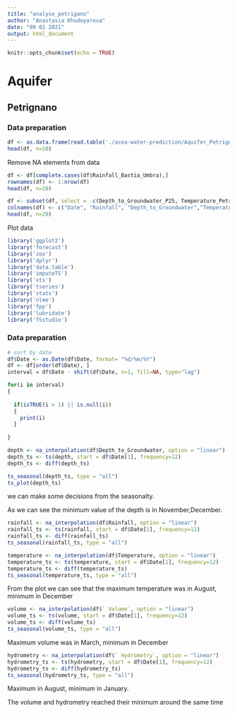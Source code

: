 ---
title: "analyse_petrigano"
author: "Anastasia Khudoyarova"
date: "09 01 2021"
output: html_document
---

```{r setup, include=FALSE}
knitr::opts_chunk$set(echo = TRUE)
```

# Aquifer
## Petrignano
### Data preparation
```{r}
df <- as.data.frame(read.table('./acea-water-prediction/Aquifer_Petrignano.csv', header = TRUE, sep=','))
head(df, n=20)
```


Remove NA elements from data 
```{r}
df <- df[complete.cases(df$Rainfall_Bastia_Umbra),]
rownames(df) <- 1:nrow(df)
head(df, n=20)
```
```{r}
df <- subset(df, select = -c(Depth_to_Groundwater_P25, Temperature_Petrignano ))
colnames(df) <- c("Date", "Rainfall", "Depth_to_Groundwater","Temperature", " Volume", " Hydrometry" )
head(df, n=20)
```

Plot data
```{r, message=FALSE}
library('ggplot2')
library('forecast')
library('zoo')
library('dplyr')
library('data.table')
library('imputeTS')
library('xts')
library('tseries')
library('stats')
library('nlme')
library('fpp')
library('lubridate')
library('TSstudio')
```

### Data preparation
```{r}
# sort by date
df$Date <- as.Date(df$Date, format= "%d/%m/%Y")
df <- df[order(df$Date), ]
interval = df$Date - shift(df$Date, n=1, fill=NA, type="lag")
```
```{r}
for(i in interval)
{
  
  if(isTRUE(i > 1) || is.null(i))
  {
    print(i)
  }
    
}
```


```{r}
depth <- na_interpolation(df$Depth_to_Groundwater, option = "linear")
depth_ts <- ts(depth, start = df$Date[1], frequency=12)
depth_ts <- diff(depth_ts)
```

```{r}
ts_seasonal(depth_ts, type = "all")
ts_plot(depth_ts)
```

we can make some decisions from the seasonalty.

As we can see the minimum value of the depth is in November,December.

```{r}
rainfall <- na_interpolation(df$Rainfall, option = "linear")
rainfall_ts <- ts(rainfall, start = df$Date[1], frequency=12)
rainfall_ts <- diff(rainfall_ts)
ts_seasonal(rainfall_ts, type = "all")
```

```{r}
temperature <- na_interpolation(df$Temperature, option = "linear")
temperature_ts <- ts(temperature, start = df$Date[1], frequency=12)
temperature_ts <- diff(temperature_ts)
ts_seasonal(temperature_ts, type = "all")
```

From the plot we can see that the maximum temperature was in August, minimum in December

```{r}
volume <- na_interpolation(df$` Volume`, option = "linear")
volume_ts <- ts(volume, start = df$Date[1], frequency=12)
volume_ts <- diff(volume_ts)
ts_seasonal(volume_ts, type = "all")
```

Maximum volume was in March, minimum in December

```{r}
hydrometry <- na_interpolation(df$` Hydrometry`, option = "linear")
hydrometry_ts <- ts(hydrometry, start = df$Date[1], frequency=12)
hydrometry_ts <- diff(hydrometry_ts)
ts_seasonal(hydrometry_ts, type = "all")
```

Maximum in August, minimum in January.

The volume and hydrometry reached their minimum around the same time

